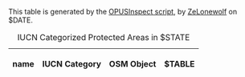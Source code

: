This table is generated by the [https://github.com/ZeLonewolf/openstreetmap-pad-us-inspector OPUSInspect script], by [[User:ZeLonewolf|ZeLonewolf]] on $DATE.

{|class="wikitable"
|+ IUCN Categorized Protected Areas in $STATE
!name
!IUCN Category
!OSM Object
!{{tag|protect_class}}
$TABLE
|}